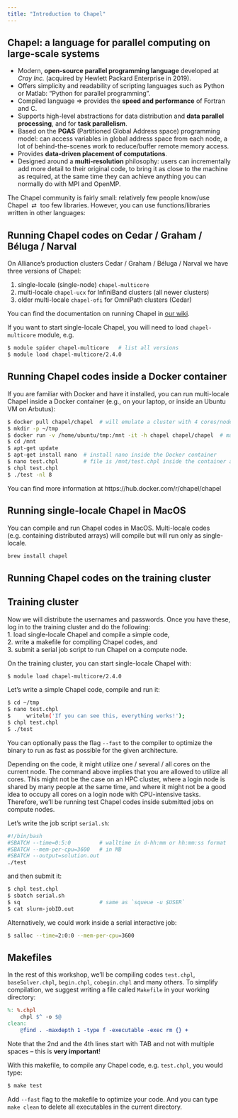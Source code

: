 ```yaml
---
title: "Introduction to Chapel"
---
```


<!-- as productive as Python -->
<!-- as fast as Fortran -->
<!-- as portable as C -->
<!-- as scalabale as MPI -->
<!-- as fun as your favourite programming language -->

<!-- - lower-level task parallelism: create one task to do this, another task to do this -->
<!-- - higher-level data parallelism: for all elements in my array, distribute them this way -->

<!-- - library of standard domain maps provided by chapel -->
<!-- - users can write their own domain maps -->

## Chapel: a language for parallel computing on large-scale systems

- Modern, **open-source parallel programming language** developed at _Cray Inc._ (acquired by Hewlett Packard
  Enterprise in 2019).
- Offers simplicity and readability of scripting languages such as Python or Matlab: "Python for parallel
  programming".
- Compiled language $\Rightarrow$ provides the **speed and performance** of Fortran and C.
- Supports high-level abstractions for data distribution and **data parallel processing**, and for **task
  parallelism**.
- Based on the **PGAS** (Partitioned Global Address space) programming model: can access variables in global
  address space from each node, a lot of behind-the-scenes work to reduce/buffer remote memory access.
- Provides **data-driven placement of computations**.
  <!-- - allow users to express parallel computations in a natural, almost intuitive, manner -->
- Designed around a **multi-resolution** philosophy: users can incrementally add more detail to their original
  code, to bring it as close to the machine as required, at the same time they can achieve anything you can
  normally do with MPI and OpenMP.




<!-- - has its source code stored in text files with the extension `.chpl` -->

The Chapel community is fairly small: relatively few people know/use Chapel &nbsp;⇄&nbsp; too few
libraries. However, you can use functions/libraries written in other languages:

<!-- 1. Direct calls will always be serial. -->
<!-- 1. High-level Chapel parallel libraries can use C/F90/etc libraries underneath. -->
<!-- 1. A slowly growing base of parallel Chapel libraries. -->

<!-- {{< figure src="/img/threeParts.png" width=800px >}} -->

<!-- You can find the slides [here](../../files/chapel.pdf). -->

<!-- {{<note>}} In "Task parallelism" we will try to go as far as we can today, and we will resume on Day 2 where -->
<!-- we left off. {{</note>}} -->

<!-- {{<note>}} Try to do all exercises in the lessons. The solutions are linked from the course's front page: -->
<!-- please try not to look at them while working on the problems. {{</note>}} -->

## Running Chapel codes on Cedar / Graham / Béluga / Narval

On Alliance's production clusters Cedar / Graham / Béluga / Narval we have three versions of Chapel:

1. single-locale (single-node) `chapel-multicore`
2. multi-locale `chapel-ucx` for InfiniBand clusters (all newer clusters)
3. older multi-locale `chapel-ofi` for OmniPath clusters (Cedar)

You can find the documentation on running Chapel in
[our wiki](https://docs.alliancecan.ca/wiki/Chapel){target="_blank"}.

If you want to start single-locale Chapel, you will need to load `chapel-multicore` module, e.g.

```sh
$ module spider chapel-multicore   # list all versions
$ module load chapel-multicore/2.4.0
```

<!-- Since multi-locale Chapel includes a parallel launcher for the right interconnect type, there is no single -->
<!-- Chapel module for all cluster architectures. -->

## Running Chapel codes inside a Docker container

If you are familiar with Docker and have it installed, you can run multi-locale Chapel inside a Docker
container (e.g., on your laptop, or inside an Ubuntu VM on Arbutus):

```sh
$ docker pull chapel/chapel  # will emulate a cluster with 4 cores/node
$ mkdir -p ~/tmp
$ docker run -v /home/ubuntu/tmp:/mnt -it -h chapel chapel/chapel  # map host's ~/tmp to container's /mnt
$ cd /mnt
$ apt-get update
$ apt-get install nano  # install nano inside the Docker container
$ nano test.chpl        # file is /mnt/test.chpl inside the container and ~ubuntu/tmp/test.chpl on the host VM
$ chpl test.chpl
$ ./test -nl 8
```

You can find more information at https://hub.docker.com/r/chapel/chapel

## Running single-locale Chapel in MacOS

You can compile and run Chapel codes in MacOS. Multi-locale codes (e.g. containing distributed arrays) will
compile but will run only as single-locale.

```sh
brew install chapel
```

## Running Chapel codes on the training cluster

::: {.callout-caution}
## Training cluster
Now we will distribute the usernames and passwords. Once you have these, log in to the training
cluster and do the following:  
1. load single-locale Chapel and compile a simple code,  
2. write a makefile for compiling Chapel codes, and  
3. submit a serial job script to run Chapel on a compute node.
:::

<!-- Depending on where our training cluster is deployed, its Chapel setup might (or not) be different from the -->
<!-- production clusters. -->

On the training cluster, you can start single-locale Chapel with:

<!-- ```sh -->
<!-- $ module load arch/avx2 gcc/9.3.0 chapel-multicore -->
<!-- ``` -->

```sh
$ module load chapel-multicore/2.4.0
```

<!-- or -->
<!-- ```sh -->
<!-- source /project/def-sponsor00/shared/syncHPC/startSingleLocale.sh -->
<!-- ``` -->

Let's write a simple Chapel code, compile and run it:

```sh
$ cd ~/tmp
$ nano test.chpl
$     writeln('If you can see this, everything works!');
$ chpl test.chpl
$ ./test
```

You can optionally pass the flag `--fast` to the compiler to optimize the binary to run as fast as possible
for the given architecture.

<!-- Chapel was designed from scratch as a new programming language. It is an imperative language with its own
-->
<!-- syntax (with elements similar to C) that we must know before introducing the parallel programming -->
<!-- concepts. -->

<!-- In this lesson we will learn the basic elements and syntax of the language; then we will study **_task -->
<!-- parallelism_**, the first level of parallelism in Chapel, and finally we will use parallel data -->
<!-- structures and **_data parallelism_**, which is the higher level of abstraction, in parallel programming, -->
<!-- offered by Chapel. -->

Depending on the code, it might utilize one / several / all cores on the current node. The command above
implies that you are allowed to utilize all cores. This might not be the case on an HPC cluster, where a login
node is shared by many people at the same time, and where it might not be a good idea to occupy all cores on a
login node with CPU-intensive tasks. Therefore, we'll be running test Chapel codes inside submitted jobs on
compute nodes.

Let's write the job script `serial.sh`:

```sh
#!/bin/bash
#SBATCH --time=0:5:0         # walltime in d-hh:mm or hh:mm:ss format
#SBATCH --mem-per-cpu=3600   # in MB
#SBATCH --output=solution.out
./test
```

and then submit it:

```sh
$ chpl test.chpl
$ sbatch serial.sh
$ sq                         # same as `squeue -u $USER`
$ cat slurm-jobID.out
```

Alternatively, we could work inside a serial interactive job:

```sh
$ salloc --time=2:0:0 --mem-per-cpu=3600
```

<!-- Note that on the training cluster we have: -->

<!-- - the login node with 16 "p"-type cores and 32GB memory, -->
<!-- - 8 compute nodes with 16 "c"-type cores and 60GB memory each, for the total of 128 cores. -->

<!-- {{<note>}} -->
<!-- Even though each node effectively has 3GB of memory, we highly recommend to use `--mem-per-cpu=1000` (and -->
<!-- not more) throughout this workshop. Some memory is being used for the operating system, drivers, system -->
<!-- utilities, MPI buffers and the like. Unfortunately, unlike the production clusters, the training cluster does -->
<!-- not have safeguards when its nodes run out of memory, shutting down some system utilities and leading to -->
<!-- inability to run parallel jobs. The cluster will rebuild itself within few hours, but unfortunately asking for -->
<!-- too much memory might leave it unable to run parallel jobs during the workshop. -->
<!-- {{</note>}} -->

## Makefiles

In the rest of this workshop, we'll be compiling codes `test.chpl`, `baseSolver.chpl`, `begin.chpl`,
`cobegin.chpl` and many others. To simplify compilation, we suggest writing a file called `Makefile` in your
working directory:

```makefile
%: %.chpl
	chpl $^ -o $@
clean:
	@find . -maxdepth 1 -type f -executable -exec rm {} +
```

Note that the 2nd and the 4th lines start with TAB and not with multiple spaces -- this is **very important**!

With this makefile, to compile any Chapel code, e.g. `test.chpl`, you would type:

```sh
$ make test
```

Add `--fast` flag to the makefile to optimize your code. And you can type `make clean` to delete all
executables in the current directory.
